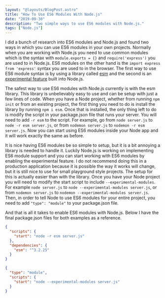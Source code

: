 ```yaml
---
layout: "@layouts/BlogPost.astro"
title: "How To Use ES6 Modules With Node.js"
date: "2019-09-30"
description: "Two simple ways to use ES6 modules with Node.js."
tags: ["Node.js"]
---
```


I did a bunch of research into ES6 modules and Node.js and found two ways in which you can use ES6 modules in your own projects. Normally when you are working with Node.js you need to use common modules which is the syntax with `module.exports = {}` and `require('express')` you are used to in Node.js. ES6 modules on the other hand is the `import express from 'express'` syntax you are used to in the browser. The first way to use ES6 module syntax is by using a library called [esm](https://www.npmjs.com/package/esm) and the second is an [experimental feature](https://nodejs.org/api/esm.html) built into Node.js.

The safest way to use ES6 modules with Node.js currently is with the esm library. This library is unbelievably easy to use and can be setup with just a few lines of code. When you have a Node project, whether from running `npm init` or from an existing project, the first thing you need to do is install the library by running `npm i esm`. Once that is installed, the only thing left to do is modify the script in your package.json file that runs your server. You will need to add `-r esm` to the script. For example, go from `node server.js` to `node -r esm server.js`, or from `nodemon server.js` to `nodemon -r esm server.js`. Now you can start using ES6 modules inside your Node app and it will work exactly the same as before.

It is nice having ES6 modules be so simple to setup, but it is a bit annoying a library is needed to handle it. Luckily Node.js is working on implementing ES6 module support and you can start working with ES6 modules by enabling the experimental feature. I do not recommend doing this in a production application because it is possible the way it works will change, but it is still nice to use for small playground style projects. The setup for this is actually easier than with the library. Once you have your Node project you will need to modify the start script to include `--experimental-modules`. For example `node server.js` to `node --experimental-modules server.js`, or from `nodemon server.js` to `nodemon --experimental-modules server.js`. Then, in order to tell Node to use ES6 modules for your entire project, you need to add `"type": "module"` to your package.json file.

And that is all it takes to enable ES6 modules with Node.js. Below I have the final package.json files for both examples as a reference.

```json
{
  "scripts": {
    "start": "node -r esm server.js"
  },
  "dependencies": {
    "esm": "^3.2.25"
  }
}
```

```json
{
  "type": "module",
  "scripts": {
    "start": "node --experimental-modules server.js"
  }
}
```
